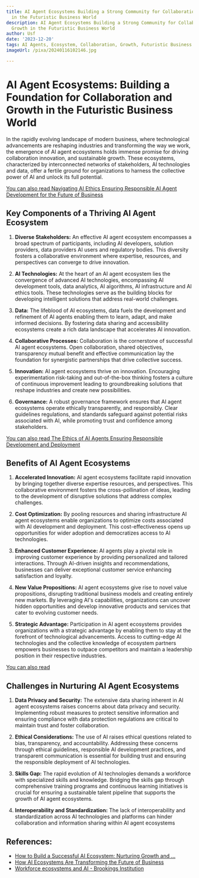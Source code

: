 ```yaml
---
title: AI Agent Ecosystems Building a Strong Community for Collaboration and Growth
  in the Futuristic Business World
description: AI Agent Ecosystems Building a Strong Community for Collaboration and
  Growth in the Futuristic Business World
author: Usf
date: '2023-12-20'
tags: AI Agents, Ecosystem, Collaboration, Growth, Futuristic Business
imageUrl: /pixa/20240116102146.jpg

---
```

# AI Agent Ecosystems: Building a Foundation for Collaboration and Growth in the Futuristic Business World

In the rapidly evolving landscape of modern business, where technological advancements are reshaping industries and transforming  the way we work, the emergence of AI agent ecosystems holds immense promise for driving collaboration innovation, and sustainable  growth. These ecosystems, characterized by  interconnected  networks  of stakeholders, AI technologies and data, offer a fertile ground for organizations to harness the collective power of AI and unlock its  full potential.

[You can also read Navigating AI  Ethics Ensuring Responsible AI  Agent Development for the Future of Business](Navigating%20AI%20Ethics%20Ensuring%20Responsible%20AI%20Agent%20Development%20for%20the%20Future%20of%20Business)


## Key Components of a Thriving AI Agent Ecosystem

1.  **Diverse Stakeholders:** An effective AI agent ecosystem encompasses a  broad spectrum of participants, including AI developers, solution providers, data providers AI users  and regulatory  bodies. This diversity  fosters a collaborative  environment where expertise, resources, and perspectives can converge to drive innovation.

2. **AI Technologies:** At the heart of an AI agent ecosystem lies the convergence of advanced AI technologies, encompassing AI development  tools, data analytics, AI algorithms, AI infrastructure and AI ethics tools.  These technologies serve as the building blocks for developing intelligent solutions that address real-world challenges.

3. **Data:** The lifeblood of AI ecosystems, data fuels the development and refinement of AI agents  enabling  them to learn, adapt, and make informed decisions. By fostering data sharing and accessibility ecosystems create a rich data landscape that accelerates AI innovation.

4.  **Collaborative Processes:** Collaboration is the cornerstone of successful  AI agent ecosystems. Open collaboration, shared objectives, transparency mutual benefit and effective communication lay the foundation for synergistic partnerships that  drive  collective success.

5. **Innovation:** AI agent ecosystems thrive on innovation. Encouraging experimentation risk-taking and  out-of-the-box thinking fosters a  culture of continuous improvement leading to groundbreaking solutions that reshape industries and create new possibilities.

6. **Governance:** A robust governance framework  ensures that AI agent ecosystems operate ethically transparently, and responsibly. Clear guidelines regulations, and  standards safeguard  against potential risks associated with  AI,  while promoting trust and confidence among stakeholders.

[You can also read The Ethics of  AI Agents Ensuring Responsible Development  and Deployment](The%20Ethics%20of%20AI%20Agents%20Ensuring%20Responsible%20Development%20and%20Deployment)


## Benefits of AI Agent Ecosystems

1. **Accelerated Innovation:** AI agent ecosystems facilitate rapid innovation by  bringing together diverse expertise resources, and  perspectives. This collaborative environment fosters the cross-pollination of ideas, leading to the development of disruptive solutions that address  complex  challenges.

2. **Cost Optimization:** By pooling resources and sharing infrastructure AI agent  ecosystems enable organizations to optimize costs associated  with AI development  and deployment. This cost-effectiveness opens up opportunities for wider  adoption and democratizes  access to AI technologies.

3. **Enhanced  Customer Experience:** AI  agents play a pivotal role in improving customer experience by providing personalized and tailored interactions.  Through AI-driven insights and recommendations, businesses can deliver exceptional  customer service enhancing satisfaction and loyalty.

4. **New Value Propositions:** AI agent ecosystems  give rise to  novel value propositions, disrupting traditional  business models and creating entirely new markets. By leveraging AI's  capabilities, organizations can uncover hidden opportunities and develop innovative products and services that cater to evolving customer needs.

5. **Strategic Advantage:** Participation in AI agent ecosystems provides organizations with a strategic advantage  by enabling  them to stay  at the forefront of technological advancements. Access to cutting-edge  AI  technologies  and the collective knowledge  of ecosystem  partners empowers businesses to outpace competitors and maintain a leadership position in their respective industries.

[You can also read ]()


## Challenges in Nurturing AI Agent Ecosystems

1. **Data Privacy and Security:** The extensive data sharing inherent  in AI agent ecosystems raises concerns  about data privacy and security. Implementing robust measures to protect  sensitive  information and ensuring compliance with data protection regulations are critical to maintain  trust  and foster collaboration.

2. **Ethical Considerations:** The use of AI raises ethical questions  related to bias, transparency, and accountability. Addressing these  concerns through ethical guidelines, responsible AI development practices, and transparent communication is essential for building trust and ensuring the responsible deployment of AI technologies.

3. **Skills Gap:** The rapid evolution of AI technologies demands a workforce  with specialized skills and knowledge. Bridging the skills gap  through  comprehensive training programs and continuous learning initiatives  is crucial for ensuring a sustainable talent pipeline that supports the growth of AI agent ecosystems.

4. **Interoperability and Standardization:** The  lack of interoperability and standardization across AI technologies and platforms can hinder collaboration and information sharing within AI agent  ecosystems

## References:
- [How to Build a Successful AI Ecosystem: Nurturing Growth and ...](https://medium.com/@pauldowling/how-to-build-a-successful-ai-ecosystem-nurturing-growth-and-innovation-9129f89e720f)
- [How AI Ecosystems Are Transforming the Future of Business](https://www.entrepreneur.com/leadership/how-ai-ecosystems-are-transforming-the-future-of-business/464931)
- [Workforce ecosystems and AI - Brookings Institution](https://www.brookings.edu/articles/workforce-ecosystems-and-ai/)
